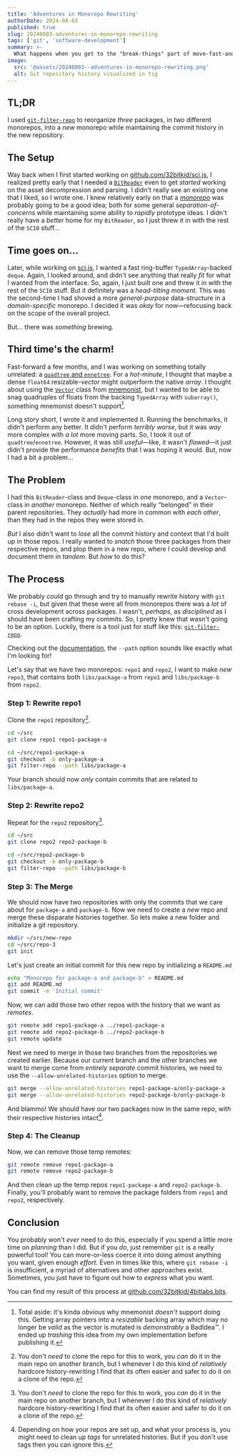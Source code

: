 ```yaml
---
title: 'Adventures in Monorepo Rewriting'
authorDate: 2024-08-03
published: true
slug: 20240803-adventures-in-monorepo-rewriting
tags: ['git', 'software-development']
summary: >-
  What happens when you get to the "break-things" part of move-fast-and-break-things when dealing with monorepos.
image:
  src: '@assets/20240803--adventures-in-monorepo-rewriting.png'
  alt: Git repository history visualized in tig
---
```


## TL;DR

I used [`git-filter-repo`](https://github.com/newren/git-filter-repo) to reorganize _three_ packages, in _two_ different monorepos, into a _new_ monorepo while maintaining the commit history in the new repository.

## The Setup

Way back when I first started working on [github.com/32bitkid/sci.js](https://github.com/32bitkid/sci.js), I realized pretty early that I needed a [`BitReader`](https://www.npmjs.com/package/@4bitlabs/readers) even to get _started_ working on the asset decompression and parsing. I didn't really see an existing one that I liked, so I wrote one. I knew relatively early on that a [_monorepo_](https://monorepo.tools/) was probably going to be a good idea; both for some general _separation-of-concerns_ while maintaining some ability to _rapidly_ prototype ideas. I didn't really have a _better_ home for my `BitReader`, so I just threw it in with the rest of the `SCI0` stuff&hellip;

## Time goes on&hellip;

Later, while working on [sci.js](https://github.com/32bitkid/sci.js), I wanted a fast ring-buffer `TypedArray`-backed `deque`. Again, I looked around, and didn't see anything that really _fit_ for what I wanted from the interface. So, again, I just built one and threw it in with the rest of the `SCI0` stuff. But it definitely was a _head-tilting moment_. This was the second-time I had shoved a more _general-purpose_ data-structure in a _domain-specific_ monorepo. I decided it was _okay_ for now&mdash;refocusing back on the scope of the overall project.

But&hellip; there was _something_ brewing.

## Third time's the charm!

Fast-forward a few months, and I was working on something totally unrelated: a [`quadtree` and `ennetree`](https://github.com/32bitkid/4bitlabs.spatial). For a _hot-minute_, I thought that maybe a dense `float64` resizable-_vector_ might outperform the native _array_. I thought about using the [`Vector`](https://yomguithereal.github.io/mnemonist/vector) class from [mnemonist](https://yomguithereal.github.io/mnemonist/), but I wanted to be able to snag quadruples of floats from the backing `TypedArray` with `subarray()`, something mnemonist doesn't support[^subarray].

Long story short, I wrote it and implemented it. Running the benchmarks, it didn't perform any better. It didn't perform _terribly worse_, but it was _way_ more complex with _a lot_ more moving parts. So, I took it out of `quadtree`/`ennetree`. However, it was still _useful_&mdash;like, it wasn't _flawed_&mdash;it just didn't provide the performance _benefits_ that I was hoping it would. But, now I had a bit a problem&hellip;

## The Problem

I had this `BitReader`-class and `Deque`-class in _one_ monorepo, and a `Vector`-class in _another_ monorepo. Neither of which really <q>belonged</q> in their parent repositories. They _actually_ had more in common with _each other_, than they had in the repos they were stored in.

_But_ I also didn't want to _lose_ all the commit history and context that I'd built up in those repos. I really wanted to _snatch_ those three packages from their respective repos, and plop them in a new repo, where I could develop and document them in _tandem_. But _how_ to do this?

## The Process

We probably _could_ go through and try to manually rewrite history with `git rebase -i`, but given that these were all from monorepos there was a _lot_ of cross development across packages. I wasn't, _perhaps_, as _disciplined_ as I should have been crafting my commits. So, I pretty knew that wasn't going to be an option. Luckily, there is a tool just for stuff like this: [`git-filter-repo`](https://github.com/newren/git-filter-repo).

Checking out the [documentation](https://htmlpreview.github.io/?https://github.com/newren/git-filter-repo/blob/docs/html/git-filter-repo.html), the `--path` option sounds like exactly what I'm looking for!

Let's say that we have two monorepos: `repo1` and `repo2`, I want to make _new_ `repo3`, that contains both `libs/package-a` from `repo1` and `libs/package-b` from `repo2`.

### Step 1: Rewrite repo1

Clone the `repo1` repository[^safe-clone].

```sh
cd ~/src
git clone repo1 repo1-package-a
```

```sh
cd ~/src/repo1-package-a
git checkout -b only-package-a
git filter-repo --path libs/package-a
```

Your branch should now _only_ contain commits that are related to `libs/package-a`.

### Step 2: Rewrite repo2

Repeat for the `repo2` repository[^safe-clone].

```sh
cd ~/src
git clone repo2 repo2-package-b
```

```sh
cd ~/src/repo2-package-b
git checkout -b only-package-b
git filter-repo --path libs/package-b
```

### Step 3: The Merge

We should now have two repositories with only the commits that we care about for `package-a` and `package-b`. Now we need to create a _new_ repo and merge these disparate histories together. So lets make a new folder and initialize a git repository.

```sh
mkdir ~/src/new-repo
cd ~/src/repo-3
git init
```

Let's just create an initial commit for this new repo by initializing a `README.md`

```sh
echo "Monorepo for package-a and package-b" > README.md
git add README.md
git commit -m 'Initial commit'
```

Now, we can add those two other repos with the history that we want as _remotes_.

```sh
git remote add repo1-package-a ../repo1-package-a
git remote add repo2-package-b ../repo2-package-b
git remote update
```

Next we need to merge in those two branches from the repositories we created earlier. Because our current branch and the other branches we want to merge come from _entirely separate_ commit histories, we need to use the `--allow-unrelated-histories` option to merge.

```sh
git merge --allow-unrelated-histories repo1-package-a/only-package-a
git merge --allow-unrelated-histories repo2-package-b/only-package-b
```

And blammo! We should have our two packages now in the same repo, with their respective histories intact[^tag-cleanup].

### Step 4: The Cleanup

Now, we can remove those temp remotes:

```sh
git remote remove repo1-package-a
git remote remove repo2-package-b
```

And then clean up the temp repos `repo1-package-a` and `repo2-package-b`. Finally, you'll probably want to remove the package folders from `repo1` and `repo2`, respectively.

## Conclusion

You probably won't _ever_ need to do this, especially if you spend a little more time on _planning_ than I did. But if you _do_, just remember `git` is a really powerful tool! You can more-or-less coerce it into doing almost anything you want, given enough _effort_. Even in times like this, where `git rebase -i` is insufficient, a myriad of alternatives and other approaches exist. Sometimes, you just have to figure out how to _express_ what you want.

You can find my result of this process at [github.com/32bitkid/4bitlabs.bits](https://github.com/32bitkid/4bitlabs.bits).

[git-filter-repo]: https://github.com/newren/git-filter-repo
[gfr-docs]: https://htmlpreview.github.io/?https://github.com/newren/git-filter-repo/blob/docs/html/git-filter-repo.html

[^subarray]: Total aside: it's kinda _obvious_ why mnemonist _doesn't_ support doing this. Getting array pointers into a _resizable_ backing array which may no longer be _valid_ as the vector is mutated is _demonstrably_ a BadIdea&trade;. I ended up _trashing_ this idea from my own implementation before publishing it.

[^safe-clone]: You don't _need_ to clone the repo for this to work, you _can_ do it in the main repo on another branch, but I whenever I do this kind of _relatively_ hardcore history-rewriting I find that its often easier and safer to do it on a clone of the repo.

[^tag-cleanup]: Depending on how your repos are set up, and what your process is, you might need to clean up _tags_ for unrelated histories. But if you don't use tags then you can ignore this.
